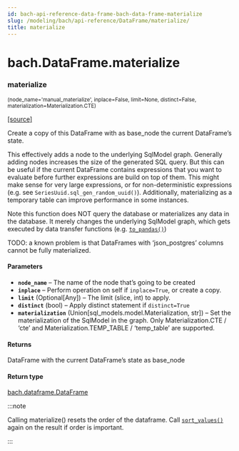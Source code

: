 ```yaml
---
id: bach-api-reference-data-frame-bach-data-frame-materialize
slug: /modeling/bach/api-reference/DataFrame/materialize/
title: materialize
---
```


# bach.DataFrame.materialize

<div className="method">

### <span className="name">materialize</span>

<small className="parameter-list">(<span className="parameter" id="node_name">node_name='manual_materialize'</span>, <span className="parameter" id="inplace">inplace=False</span>, <span className="parameter" id="limit">limit=None</span>, <span className="parameter" id="distinct">distinct=False</span>, <span className="parameter" id="materialization">materialization=Materialization.CTE</span>)</small>


&#8203;<span className="view-source">[[source]](https://github.com/objectiv/objectiv-analytics/blob/main/bach/bach/dataframe.py)</span>

<div className="content">

Create a copy of this DataFrame with as base_node the current DataFrame’s state.

This effectively adds a node to the underlying SqlModel graph. Generally adding nodes increases
the size of the generated SQL query. But this can be useful if the current DataFrame contains
expressions that you want to evaluate before further expressions are build on top of them. This might
make sense for very large expressions, or for non-deterministic expressions (e.g. see
`SeriesUuid.sql_gen_random_uuid()`). Additionally, materializing as a temporary table can
improve performance in some instances.

Note this function does NOT query the database or materializes any data in the database. It merely
changes the underlying SqlModel graph, which gets executed by data transfer functions (e.g.
[`to_pandas()`](/modeling/bach/api-reference/DataFrame/bach.DataFrame.to_pandas.mdx))

TODO: a known problem is that DataFrames with ‘json_postgres’ columns cannot be fully materialized.


#### Parameters

* **`node_name`** – The name of the node that’s going to be created
* **`inplace`** – Perform operation on self if `inplace=True`, or create a copy.
* **`limit`** (Optional[Any]) – The limit (slice, int) to apply.
* **`distinct`** (bool) – Apply distinct statement if `distinct=True`
* **`materialization`** (Union[sql_models.model.Materialization, str]) – Set the materialization of the SqlModel in the graph. Only
Materialization.CTE / ‘cte’ and Materialization.TEMP_TABLE / ‘temp_table’ are supported.



#### Returns

DataFrame with the current DataFrame’s state as base_node



#### Return type

[bach.dataframe.DataFrame](/modeling/bach/api-reference/DataFrame/bach.DataFrame.mdx)


:::note

Calling materialize() resets the order of the dataframe. Call [`sort_values()`](/modeling/bach/api-reference/DataFrame/bach.DataFrame.sort_values.mdx) again on
the result if order is important.


:::


</div>


</div>
